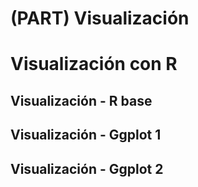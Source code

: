 # (PART) Visualización {-} 

# Visualización con R{#Vis}

## Visualización - R base

## Visualización - Ggplot 1

## Visualización - Ggplot 2


